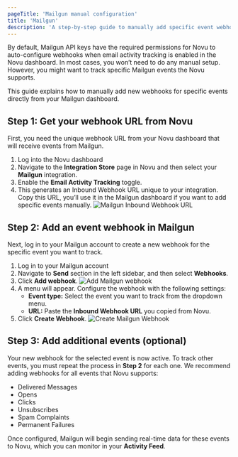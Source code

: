 ```yaml
---
pageTitle: 'Mailgun manual configuration'
title: 'Mailgun'
description: 'A step-by-step guide to manually add specific event webhooks in Mailgun for Novu activity tracking.'
---
```


By default, Mailgun API keys have the required permissions for Novu to auto-configure webhooks when email activity tracking is enabled in the Novu dashboard. In most cases, you won’t need to do any manual setup. However, you might want to track specific Mailgun events the Novu supports.

This guide explains how to manually add new webhooks for specific events directly from your Mailgun dashboard.

## Step 1: Get your webhook URL from Novu

First, you need the unique webhook URL from your Novu dashboard that will receive events from Mailgun.

1. Log into the Novu dashboard
2. Navigate to the **Integration Store** page in Novu and then select your **Mailgun** integration.
3. Enable the **Email Activity Tracking** toggle.
4. This generates an Inbound Webhook URL unique to your integration. Copy this URL, you’ll use it in the Mailgun dashboard if you want to add specific events manually.
  ![Mailgun Inbound Webhook URL](/images/channels-and-providers/email/activity-tracking/mailgun.png)

## Step 2: Add an event webhook in Mailgun

Next, log in to your Mailgun account to create a new webhook for the specific event you want to track.

1. Log in to your Mailgun account
2. Navigate to **Send** section in the left sidebar, and then select **Webhooks**.
2. Click **Add webhook**.
  ![Add Mailgun webhook](/images/channels-and-providers/email/activity-tracking/add-mailgun-webhook.png)
3. A menu will appear. Configure the webhook with the following settings:
    - **Event type:** Select the event you want to track from the dropdown menu.
    - **URL:** Paste the **Inbound Webhook URL** you copied from Novu.
4. Click **Create Webhook**.
  ![Create Mailgun Webhook](/images/channels-and-providers/email/activity-tracking/create-mailgun-webhook.png)

## Step 3: Add additional events (optional)

Your new webhook for the selected event is now active. To track other events, you must repeat the process in **Step 2** for each one. We recommend adding webhooks for all events that Novu supports:

- Delivered Messages
- Opens
- Clicks
- Unsubscribes
- Spam Complaints
- Permanent Failures

Once configured, Mailgun will begin sending real-time data for these events to Novu, which you can monitor in your **Activity Feed**.
